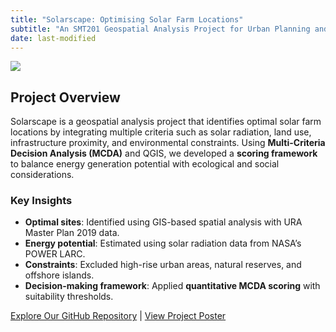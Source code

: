 ```yaml
---
title: "Solarscape: Optimising Solar Farm Locations"
subtitle: "An SMT201 Geospatial Analysis Project for Urban Planning and Sustainability"
date: last-modified
---
```


![](/images/solarscape-high-resolution-logo.png
)


## Project Overview

Solarscape is a geospatial analysis project that identifies optimal solar farm locations by integrating multiple criteria such as solar radiation, land use, infrastructure proximity, and environmental constraints. Using **Multi-Criteria Decision Analysis (MCDA)** and QGIS, we developed a **scoring framework** to balance energy generation potential with ecological and social considerations.


### Key Insights

- **Optimal sites**: Identified using GIS-based spatial analysis with URA Master Plan 2019 data.
- **Energy potential**: Estimated using solar radiation data from NASA’s POWER LARC.
- **Constraints**: Excluded high-rise urban areas, natural reserves, and offshore islands.
- **Decision-making framework**: Applied **quantitative MCDA scoring** with suitability thresholds.

[Explore Our GitHub Repository](https://github.com/je-rnic/SMT201-GIS-Group3) | [View Project Poster](poster.qmd)


